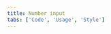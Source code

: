 ```yaml
---
title: Number input
tabs: ['Code', 'Usage', 'Style']
---
```


<ComponentCode
    name="Number input"
    component="number-input"
    variation="number-input"
    hasReactVersion
    hasLightVersion
    hasVueVersion="numberinput--default"
    hasAngularVersion="?path=/story/number--basic"
    codepen="zXqBMy"
    >
</ComponentCode>
<ComponentCode
    name="Number input mobile"
    component="number-input"
    variation="number-input--mobile"
    hasReactVersion
    hasLightVersion
    codepen="gyrMqw"
    >
</ComponentCode>
<ComponentDocs component="number-input" ></ComponentDocs>
